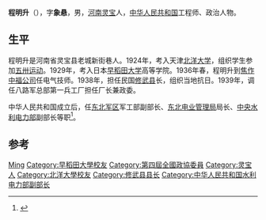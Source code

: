 {{expand|time=2015-01-22T13:08:33+00:00}}
'''程明升'''（{{bd|1903年|3月|1990年|1月}}），字'''象悬'''，男，[[河南省|河南]][[灵宝县|灵宝]]人，[[中华人民共和国|中华人民共和国]]工程师、政治人物。

== 生平 ==
程明升是河南省灵宝县老城新街巷人。1924年，考入天津[[北洋大学|北洋大学]]，组织学生参加[[五卅运动|五卅运动]]。1929年，考入日本[[早稻田大学|早稻田大学]]高等学院。1936年春，程明升到[[焦作中福公司|焦作中福公司]]任电气技师。1938年，担任民国[[修武县|修武县]]长，组织当地抗日。1939年，调任八路军总部第一兵工厂担任厂长兼政委。

中华人民共和国成立后，任[[东北军区|东北军区]]军工部副部长、[[东北电业管理局|东北电业管理局]]局长、[[中央水利电力部|中央水利电力部]]副部长等职<ref>{{cite news|title=抗战英模 程明升|url=http://epaper.jzrb.com/jzrbold/html/2010-08/25/content_201799.htm|accessdate=2015-01-18|newspaper=焦作日报|archive-url=https://web.archive.org/web/20120723064915/http://epaper.jzrb.com/jzrbold/html/2010-08/25/content_201799.htm|archive-date=2012-07-23|dead-url=yes}}</ref>。

== 参考 ==
{{reflist}}

{{中国政治人物小作品}}
{{中华人民共和国科学技术协会第一届全国委员会}}

{{Authority control}}
{{DEFAULTSORT:Cheng程}}
[[Category:程姓|Ming]]
[[Category:早稻田大學校友|Category:早稻田大學校友]]
[[Category:第四屆全國政協委員|Category:第四屆全國政協委員]]
[[Category:灵宝人|Category:灵宝人]]
[[Category:北洋大學校友|Category:北洋大學校友]]
[[Category:修武县县长|Category:修武县县长]]
[[Category:中华人民共和国水利电力部副部长|Category:中华人民共和国水利电力部副部长]]
